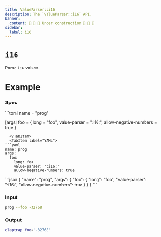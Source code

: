 ```yaml
---
title: ValueParser::i16
description: The `ValueParser::i16` API.
banner:
  content: 🚧 🚧 🚧 Under construction 🚧 🚧 🚧
sidebar:
  label: i16
---
```



# `i16` <LinkButton href="https://docs.rs/clap/latest/clap/value_parser/fn.i16.html" icon="open-book" variant="minimal"></LinkButton>

<Badge text="since 0.1.0" size="small" />

Parse `i16` values.

# Example

### Spec

<Tabs syncKey="format">
  <TabItem label="TOML">
```toml
name = "prog"

[args]
foo = { long = "foo", value-parser = ":i16:", allow-negative-numbers = true }
```
  </TabItem>
  <TabItem label="YAML">
```yaml
name: prog
args:
  foo:
    long: foo
    value-parser: ':i16:'
    allow-negative-numbers: true
```
  </TabItem>
  <TabItem label="JSON">
```json
{
  "name": "prog",
  "args": {
    "foo": {
      "long": "foo",
      "value-parser": ":i16:",
      "allow-negative-numbers": true
    }
  }
}
```
  </TabItem>
</Tabs>

### Input

```bash
prog --foo -32768
```

### Output

```bash
claptrap_foo='-32768'
```
